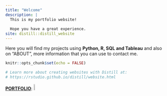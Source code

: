 ---
title: "Welcome"
description: |
  This is my portfolio website! 
  
  Hope you have a great experience.
site: distill::distill_website
---

Here you will find my projects using **Python, R, SQL and Tableau** and also on "ABOUT", more information that you can use to contact me. 

```{r setup, include=FALSE}
knitr::opts_chunk$set(echo = FALSE)

# Learn more about creating websites with Distill at:
# https://rstudio.github.io/distill/website.html

```

[**PORTFOLIO**](content.html){width=7%}:
![Portolio](https://img.icons8.com/external-colours-bomsymbols-/91/000000/external-click-hand-conversation-colours-colours-bomsymbols--2.png){width=7%}







